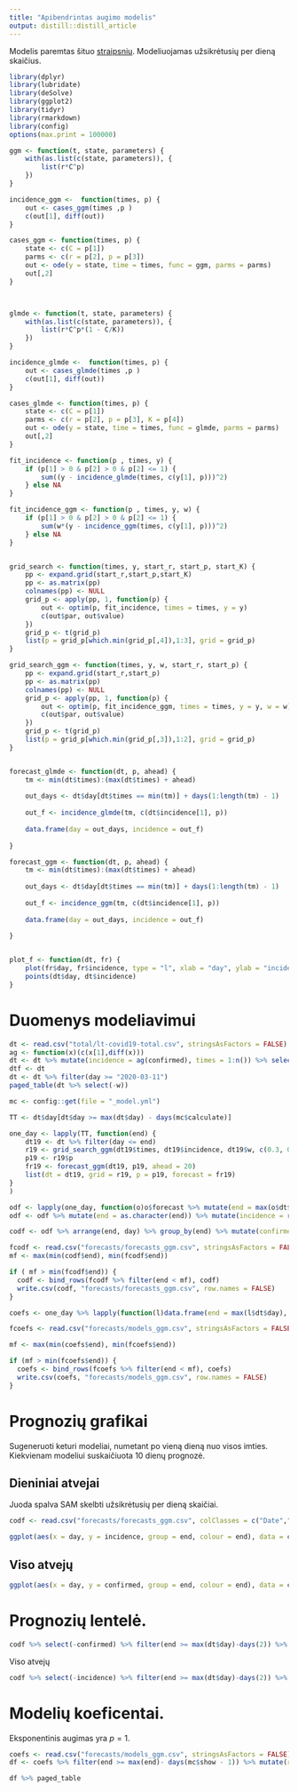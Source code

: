 ```yaml
---
title: "Apibendrintas augimo modelis"
output: distill::distill_article
---
```

Modelis paremtas šituo [straipsniu](https://www.sciencedirect.com/science/article/pii/S1755436516000037).  Modeliuojamas užsikrėtusių per dieną skaičius.


```r
library(dplyr)
library(lubridate)
library(deSolve)
library(ggplot2)
library(tidyr)
library(rmarkdown)
library(config)
options(max.print = 100000)

ggm <- function(t, state, parameters) {
    with(as.list(c(state, parameters)), {
        list(r*C^p)
    })
}

incidence_ggm <-  function(times, p) {
    out <- cases_ggm(times ,p )
    c(out[1], diff(out))
}

cases_ggm <- function(times, p) {
    state <- c(C = p[1])
    parms <- c(r = p[2], p = p[3])
    out <- ode(y = state, time = times, func = ggm, parms = parms)
    out[,2]
}



glmde <- function(t, state, parameters) {
    with(as.list(c(state, parameters)), {
        list(r*C^p*(1 - C/K))
    })
}

incidence_glmde <-  function(times, p) {
    out <- cases_glmde(times ,p )
    c(out[1], diff(out))
}

cases_glmde <- function(times, p) {
    state <- c(C = p[1])
    parms <- c(r = p[2], p = p[3], K = p[4])
    out <- ode(y = state, time = times, func = glmde, parms = parms)
    out[,2]
}

fit_incidence <- function(p , times, y) {
    if (p[1] > 0 & p[2] > 0 & p[2] <= 1) {
        sum((y - incidence_glmde(times, c(y[1], p)))^2)
    } else NA
}

fit_incidence_ggm <- function(p , times, y, w) {
    if (p[1] > 0 & p[2] > 0 & p[2] <= 1) {
        sum(w*(y - incidence_ggm(times, c(y[1], p)))^2)
    } else NA
}


grid_search <- function(times, y, start_r, start_p, start_K) {
    pp <- expand.grid(start_r,start_p,start_K)
    pp <- as.matrix(pp)
    colnames(pp) <- NULL
    grid_p <- apply(pp, 1, function(p) {
        out <- optim(p, fit_incidence, times = times, y = y)
        c(out$par, out$value)
    }) 
    grid_p <- t(grid_p)
    list(p = grid_p[which.min(grid_p[,4]),1:3], grid = grid_p)
}

grid_search_ggm <- function(times, y, w, start_r, start_p) {
    pp <- expand.grid(start_r,start_p)
    pp <- as.matrix(pp)
    colnames(pp) <- NULL
    grid_p <- apply(pp, 1, function(p) {
        out <- optim(p, fit_incidence_ggm, times = times, y = y, w = w)
        c(out$par, out$value)
    }) 
    grid_p <- t(grid_p)
    list(p = grid_p[which.min(grid_p[,3]),1:2], grid = grid_p)
}


forecast_glmde <- function(dt, p, ahead) {
    tm <- min(dt$times):(max(dt$times) + ahead)
   
    out_days <- dt$day[dt$times == min(tm)] + days(1:length(tm) - 1)
  
    out_f <- incidence_glmde(tm, c(dt$incidence[1], p))
    
    data.frame(day = out_days, incidence = out_f)
    
}

forecast_ggm <- function(dt, p, ahead) {
    tm <- min(dt$times):(max(dt$times) + ahead)
   
    out_days <- dt$day[dt$times == min(tm)] + days(1:length(tm) - 1)
  
    out_f <- incidence_ggm(tm, c(dt$incidence[1], p))
    
    data.frame(day = out_days, incidence = out_f)
    
}


plot_f <- function(dt, fr) {
    plot(fr$day, fr$incidence, type = "l", xlab = "day", ylab = "incidence", main = paste(max(dt$day)))
    points(dt$day, dt$incidence)
}
```


# Duomenys modeliavimui

```r
dt <- read.csv("total/lt-covid19-total.csv", stringsAsFactors = FALSE)
ag <- function(x)(c(x[1],diff(x)))
dt <- dt %>% mutate(incidence = ag(confirmed), times = 1:n()) %>% select(day, confirmed, incidence, times) %>% mutate(day = ymd(day), w = ifelse(incidence == 0, 0, 1)) 
dtf <- dt
dt <- dt %>% filter(day >= "2020-03-11")
paged_table(dt %>% select(-w))
```


```r
mc <- config::get(file = "_model.yml")

TT <- dt$day[dt$day >= max(dt$day) - days(mc$calculate)]

one_day <- lapply(TT, function(end) { 
    dt19 <- dt %>% filter(day <= end)
    r19 <- grid_search_ggm(dt19$times, dt19$incidence, dt19$w, c(0.3, 0.6, 0.9), c(0.3, 0.6, 0.9))
    p19 <- r19$p
    fr19 <- forecast_ggm(dt19, p19, ahead = 20) 
    list(dt = dt19, grid = r19, p = p19, forecast = fr19)
}
)
```

```r
odf <- lapply(one_day, function(o)o$forecast %>% mutate(end = max(o$dt$day))) %>% bind_rows
odf <- odf %>% mutate(end = as.character(end)) %>% mutate(incidence = round(incidence))

codf <- odf %>% arrange(end, day) %>% group_by(end) %>% mutate(confirmed = cumsum(incidence) + 1) %>% ungroup %>% select(day, end, incidence, confirmed)

fcodf <- read.csv("forecasts/forecasts_ggm.csv", stringsAsFactors = FALSE) %>% mutate(day = ymd(day), end = ymd(end))
mf <- max(min(codf$end), min(fcodf$end))

if ( mf > min(fcodf$end)) {
  codf <- bind_rows(fcodf %>% filter(end < mf), codf)
  write.csv(codf, "forecasts/forecasts_ggm.csv", row.names = FALSE)
} 

coefs <- one_day %>% lapply(function(l)data.frame(end = max(l$dt$day), r = l$p[1], p = l$p[2])) %>% bind_rows()

fcoefs <- read.csv("forecasts/models_ggm.csv", stringsAsFactors = FALSE) %>% mutate(end = ymd(end))

mf <- max(min(coefs$end), min(fcoefs$end))

if (mf > min(fcoefs$end)) {
  coefs <- bind_rows(fcoefs %>% filter(end < mf), coefs)
  write.csv(coefs, "forecasts/models_ggm.csv", row.names = FALSE)
}

```


# Prognozių grafikai

Sugeneruoti keturi modeliai, numetant po vieną dieną nuo visos imties. Kiekvienam modeliui suskaičiuota 10 dienų prognozė.


## Dieniniai atvejai

Juoda spalva SAM skelbti užsikrėtusių per dieną skaičiai.


```r
codf <- read.csv("forecasts/forecasts_ggm.csv", colClasses = c("Date","character","integer","integer"), stringsAsFactors = FALSE)

ggplot(aes(x = day, y = incidence, group = end, colour = end), data = codf %>%  filter(end >= max(dt$day) - days(mc$show - 1), day <= max(dt$day) + days(5))) + geom_line() + geom_point(aes(x = day,  y = incidence, group = NULL), colour = "black", data = dt)

```


## Viso atvejų

```r
ggplot(aes(x = day, y = confirmed, group = end, colour = end), data = codf %>%  filter(end >= max(dt$day) - days(mc$show - 1), day <= max(dt$day) + days(5))) + geom_line() + geom_point(aes(x = day,  y = confirmed, group = NULL), colour = "black", data = dt)

```

# Prognozių lentelė. 

```r
codf %>% select(-confirmed) %>% filter(end >= max(dt$day)-days(2)) %>%  spread(end, incidence) %>% left_join(dt %>% select(day, historic = incidence), by ="day") %>% paged_table
```

Viso atvejų

```r
codf %>% select(-incidence) %>% filter(end >= max(dt$day)-days(2)) %>%  spread(end, confirmed) %>% left_join(dt %>% select(day, historic = confirmed), by ="day") %>% paged_table
```


# Modelių koeficentai. 

Eksponentinis augimas yra $p = 1$. 

```r
coefs <- read.csv("forecasts/models_ggm.csv", stringsAsFactors = FALSE) %>% mutate(end = ymd(end))
df <- coefs %>% filter(end >= max(end)- days(mc$show - 1)) %>% mutate(r = round(r, 2), p = round(r, 2))

df %>% paged_table
```
